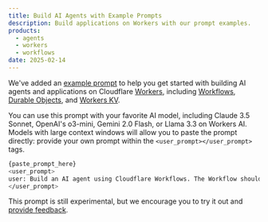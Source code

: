 ```yaml
---
title: Build AI Agents with Example Prompts
description: Build applications on Workers with our prompt examples.
products:
  - agents
  - workers
  - workflows
date: 2025-02-14
---
```


We've added an [example prompt](/workers/get-started/prompting/) to help you get started with building AI agents and applications on Cloudflare [Workers](/workers/), including [Workflows](/workflows/), [Durable Objects](/durable-objects/), and [Workers KV](/kv/).

You can use this prompt with your favorite AI model, including Claude 3.5 Sonnet, OpenAI's o3-mini, Gemini 2.0 Flash, or Llama 3.3 on Workers AI. Models with large context windows will allow you to paste the prompt directly: provide your own prompt within the `<user_prompt></user_prompt>` tags.

```sh
{paste_prompt_here}
<user_prompt>
user: Build an AI agent using Cloudflare Workflows. The Workflow should run when a new GitHub issue is opened on a specific project with the label 'help' or 'bug', and attempt to help the user troubleshoot the issue by calling the OpenAI API with the issue title and description, and a clear, structured prompt that asks the model to suggest 1-3 possible solutions to the issue. Any code snippets should be formatted in Markdown code blocks. Documentation and sources should be referenced at the bottom of the response. The agent should then post the response to the GitHub issue. The agent should run as the provided GitHub bot account.
</user_prompt>
```

This prompt is still experimental, but we encourage you to try it out and [provide feedback](https://github.com/cloudflare/cloudflare-docs/issues/new?template=content.edit.yml).

